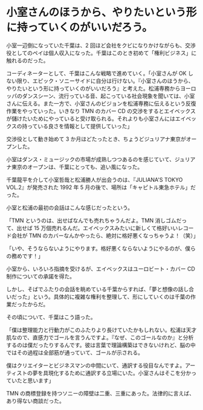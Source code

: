 # 小室さんのほうから、やりたいという形に持っていくのがいいだろう。

小室一辺倒になっていた千葉は、2 回ほど会社をクビになりかけながらも、交渉役としてのペイは個人収入になった。千葉はこのとき初めて「権利ビジネス」に触れるのだった。

コーディネーターとして、千葉はこんな戦略で進めていく。「小室さんが OK しない限り、エピック・ソニーサイドに自分は行けない。『小室さんのほうから、やりたいという形に持っていくのがいいだろう』と考えた。松浦専務からヨーロッパのダンスシーン、流行っている音、起こっている社会現象を聞いては、小室さんに伝える。また一方で、小室さんのビジョンを松浦専務に伝えるという反復作業をやっていった。いきなり TMN のカバー CD の交渉をするとエイベックスが儲けたいためにやっていると受け取られる。それよりも小室さんにはエイベックスの持っている良さを情報として提供していった」

交渉役として動き始めて 3 か月ほどたったとき、ちょうどジュリアナ東京がオープンした。

小室はダンス・ミュージックの市場が成熟しつつあるのを感じていて、ジュリアナ東京のオープンは、千葉にとっても、追い風になった。

千葉龍平を介して小室哲哉と松浦勝人が出会うのは、『JULIANA'S TOKYO VOL.2』が発売された 1992 年 5 月の後で、場所は「キャピトル東急ホテル」だった。

小室と松浦の最初の会話はこんな感じだったという。

「TMN というのは、出せばなんでも売れちゃうんだよ。TMN 消しゴムだって、出せば 15 万個売れるんだ。エイベックスみたいに新しくて格好いいレコード会社が TMN のカバーなんかやったら、絶対に格好悪くなっちゃうよ！（笑）」

「いや、そうならないようにやります。格好悪くならないようにやるのが、僕らの務めです！」

小室から、いろいろ指摘を受けるが、エイベックスはユーロビート・カバー CD 制作についての承諾を得た。

しかし、そばでふたりの会話を眺めている千葉からすれば、「夢と想像の話し合いだった」という。具体的に複雑な権利を整理して、形にしていくのは千葉の作業だったからだ。

その頃について、千葉はこう語った。

「僕は整理能力と行動力がこのふたりより長けていたかもしれない。松浦は天才肌なので、直感力でゴールを言うんですよ。『なぜ、このゴールなのか』と分析するのは僕だったりするんです。彼は言葉で理論構築はできないけれど、脳の中ではその過程は全部筋が通っていて、ゴールが示される。

僕はクリエイターとビジネスマンの中間にいて、通訳する役目なんですよ。アーティストの夢を具現化するために通訳する立場にいた。小室さんはそこを分かっていたと思います」

TMN の商標登録を持つソニーの障壁は二重、三重にあった。法律的に言えば、あり得ない商談だった。
